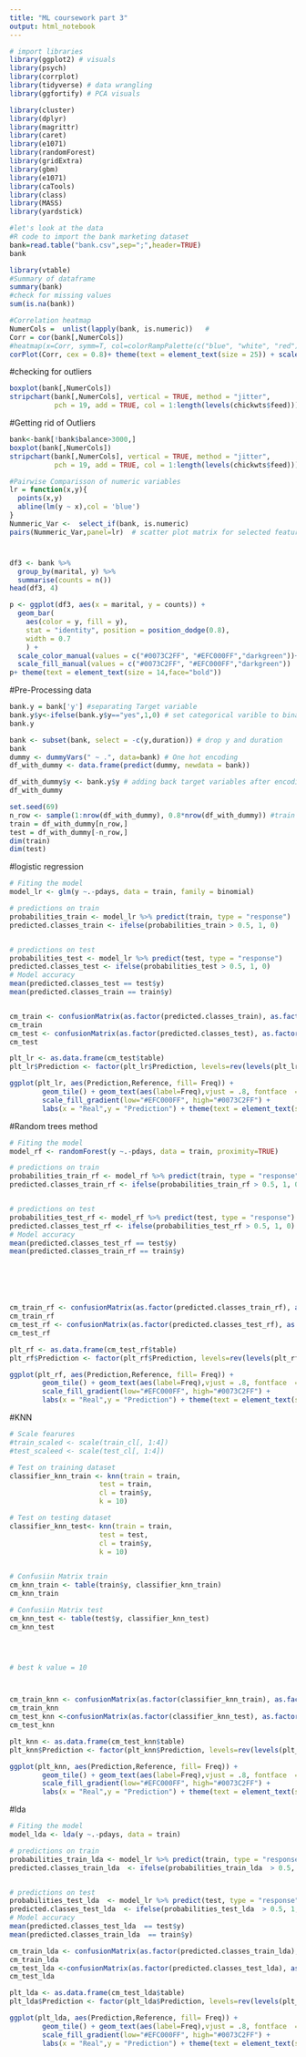 ---
title: "ML coursework part 3"
output: html_notebook
---

```{r}
# import libraries
library(ggplot2) # visuals
library(psych)
library(corrplot)
library(tidyverse) # data wrangling
library(ggfortify) # PCA visuals

library(cluster)
library(dplyr)
library(magrittr)
library(caret)
library(e1071)
library(randomForest)
library(gridExtra)
library(gbm)
library(e1071)
library(caTools)
library(class)
library(MASS)
library(yardstick)
```




```{r}
#let's look at the data
#R code to import the bank marketing dataset
bank=read.table("bank.csv",sep=";",header=TRUE)
bank
```

```{r}
library(vtable)
#Summary of dataframe
summary(bank)
#check for missing values
sum(is.na(bank))

```

```{r}
#Correlation heatmap
NumerCols =  unlist(lapply(bank, is.numeric))   #
Corr = cor(bank[,NumerCols])
#heatmap(x=Corr, symm=T, col=colorRampPalette(c("blue", "white", "red"))(40))
corPlot(Corr, cex = 0.8)+ theme(text = element_text(size = 25)) + scale_x_continuous("Corr", labels = as.character(Corr), breaks = Corr)
```
#checking for outliers

```{r}
boxplot(bank[,NumerCols])
stripchart(bank[,NumerCols], vertical = TRUE, method = "jitter",
           pch = 19, add = TRUE, col = 1:length(levels(chickwts$feed)))
```


#Getting rid of Outliers



```{r}
bank<-bank[!bank$balance>3000,]
boxplot(bank[,NumerCols])
stripchart(bank[,NumerCols], vertical = TRUE, method = "jitter",
           pch = 19, add = TRUE, col = 1:length(levels(chickwts$feed)))


```















```{r}
#Pairwise Comparisson of numeric variables
lr = function(x,y){
  points(x,y)
  abline(lm(y ~ x),col = 'blue')
}
Nummeric_Var <-  select_if(bank, is.numeric)
pairs(Nummeric_Var,panel=lr)  # scatter plot matrix for selected features
```
#


```{r}

df3 <- bank %>%
  group_by(marital, y) %>%
  summarise(counts = n()) 
head(df3, 4)

p <- ggplot(df3, aes(x = marital, y = counts)) +
  geom_bar(
    aes(color = y, fill = y),
    stat = "identity", position = position_dodge(0.8),
    width = 0.7
    ) +
  scale_color_manual(values = c("#0073C2FF", "#EFC000FF","darkgreen"))+
  scale_fill_manual(values = c("#0073C2FF", "#EFC000FF","darkgreen"))
p+ theme(text = element_text(size = 14,face="bold"))


```

#Pre-Processing data




```{r}
bank.y = bank['y'] #separating Target variable
bank.y$y<-ifelse(bank.y$y=="yes",1,0) # set categorical varible to binary
bank.y

bank <- subset(bank, select = -c(y,duration)) # drop y and duration
bank
dummy <- dummyVars(" ~ .", data=bank) # One hot encoding
df_with_dummy <- data.frame(predict(dummy, newdata = bank))

df_with_dummy$y <- bank.y$y # adding back target variables after encoding categorical variables
df_with_dummy
```




```{r}

set.seed(69)
n_row <- sample(1:nrow(df_with_dummy), 0.8*nrow(df_with_dummy)) #train test split 80-20
train = df_with_dummy[n_row,]
test = df_with_dummy[-n_row,]
dim(train)
dim(test)
```




#logistic regression

```{r}

# Fiting the model
model_lr <- glm(y ~.-pdays, data = train, family = binomial)

# predictions on train
probabilities_train <- model_lr %>% predict(train, type = "response")
predicted.classes_train <- ifelse(probabilities_train > 0.5, 1, 0)


# predictions on test
probabilities_test <- model_lr %>% predict(test, type = "response")
predicted.classes_test <- ifelse(probabilities_test > 0.5, 1, 0)
# Model accuracy
mean(predicted.classes_test == test$y)
mean(predicted.classes_train == train$y)



```


```{r}
cm_train <- confusionMatrix(as.factor(predicted.classes_train), as.factor(train$y), mode = "everything", positive="1")
cm_train
cm_test <- confusionMatrix(as.factor(predicted.classes_test), as.factor(test$y), mode = "everything", positive="1")
cm_test 
```



```{r}


plt_lr <- as.data.frame(cm_test$table)
plt_lr$Prediction <- factor(plt_lr$Prediction, levels=rev(levels(plt_lr$Prediction)))

ggplot(plt_lr, aes(Prediction,Reference, fill= Freq)) +
        geom_tile() + geom_text(aes(label=Freq),vjust = .8, fontface  = "bold", alpha = 1,size = 8) + 
        scale_fill_gradient(low="#EFC000FF", high="#0073C2FF") +
        labs(x = "Real",y = "Prediction") + theme(text = element_text(size = 17,face="bold"), plot.title = element_text(hjust = 0.5))  +labs(title="Logistic Regression",center=TRUE)

```




#Random trees method

```{r}


# Fiting the model
model_rf <- randomForest(y ~.-pdays, data = train, proximity=TRUE)

# predictions on train
probabilities_train_rf <- model_rf %>% predict(train, type = "response")
predicted.classes_train_rf <- ifelse(probabilities_train_rf > 0.5, 1, 0)


# predictions on test
probabilities_test_rf <- model_rf %>% predict(test, type = "response")
predicted.classes_test_rf <- ifelse(probabilities_test_rf > 0.5, 1, 0)
# Model accuracy
mean(predicted.classes_test_rf == test$y)
mean(predicted.classes_train_rf == train$y)







```


```{r}
cm_train_rf <- confusionMatrix(as.factor(predicted.classes_train_rf), as.factor(train$y), mode = "everything", positive="1")
cm_train_rf
cm_test_rf <- confusionMatrix(as.factor(predicted.classes_test_rf), as.factor(test$y), mode = "everything", positive="1")
cm_test_rf
```





```{r}
plt_rf <- as.data.frame(cm_test_rf$table)
plt_rf$Prediction <- factor(plt_rf$Prediction, levels=rev(levels(plt_rf$Prediction)))

ggplot(plt_rf, aes(Prediction,Reference, fill= Freq)) +
        geom_tile() + geom_text(aes(label=Freq),vjust = .8, fontface  = "bold", alpha = 1,size = 8) +
        scale_fill_gradient(low="#EFC000FF", high="#0073C2FF") +
        labs(x = "Real",y = "Prediction") + theme(text = element_text(size = 17,face="bold"))+ theme(text = element_text(size = 17,face="bold"), plot.title = element_text(hjust = 0.5))  +labs(title="Random Forest Classifier",center=TRUE)
```


#KNN


```{r}

# Scale fearures
#train_scaled <- scale(train_cl[, 1:4])
#test_scaleed <- scale(test_cl[, 1:4])

# Test on training dataset
classifier_knn_train <- knn(train = train,
                      test = train,
                      cl = train$y,
                      k = 10)

# Test on testing dataset
classifier_knn_test<- knn(train = train,
                      test = test,
                      cl = train$y,
                      k = 10)

  
# Confusiin Matrix train
cm_knn_train <- table(train$y, classifier_knn_train)
cm_knn_train

# Confusiin Matrix test
cm_knn_test <- table(test$y, classifier_knn_test)
cm_knn_test




# best k value = 10




```



```{r}

cm_train_knn <- confusionMatrix(as.factor(classifier_knn_train), as.factor(train$y), mode = "everything", positive="1") # train set cm
cm_train_knn
cm_test_knn <-confusionMatrix(as.factor(classifier_knn_test), as.factor(test$y), mode = "everything", positive="1") # test set cm
cm_test_knn


```




```{r}
plt_knn <- as.data.frame(cm_test_knn$table)
plt_knn$Prediction <- factor(plt_knn$Prediction, levels=rev(levels(plt_knn$Prediction)))

ggplot(plt_knn, aes(Prediction,Reference, fill= Freq)) +
        geom_tile() + geom_text(aes(label=Freq),vjust = .8, fontface  = "bold", alpha = 1,size = 8) +
        scale_fill_gradient(low="#EFC000FF", high="#0073C2FF") +
        labs(x = "Real",y = "Prediction") + theme(text = element_text(size = 17,face="bold"), plot.title = element_text(hjust = 0.5))  +labs(title="K-nearest neighbors(KNN) ",center=TRUE)
```


#lda



```{r}
# Fiting the model
model_lda <- lda(y ~.-pdays, data = train)

# predictions on train
probabilities_train_lda <- model_lr %>% predict(train, type = "response")
predicted.classes_train_lda  <- ifelse(probabilities_train_lda  > 0.5, 1, 0)


# predictions on test
probabilities_test_lda  <- model_lr %>% predict(test, type = "response")
predicted.classes_test_lda  <- ifelse(probabilities_test_lda  > 0.5, 1, 0)
# Model accuracy
mean(predicted.classes_test_lda  == test$y)
mean(predicted.classes_train_lda  == train$y)
```



```{r}
cm_train_lda <- confusionMatrix(as.factor(predicted.classes_train_lda), as.factor(train$y), mode = "everything", positive="1") # train set cm
cm_train_lda
cm_test_lda <-confusionMatrix(as.factor(predicted.classes_test_lda), as.factor(test$y), mode = "everything", positive="1")   # test set cm
cm_test_lda
```







```{r}
plt_lda <- as.data.frame(cm_test_lda$table)
plt_lda$Prediction <- factor(plt_lda$Prediction, levels=rev(levels(plt_lda$Prediction)))

ggplot(plt_lda, aes(Prediction,Reference, fill= Freq)) +
        geom_tile() + geom_text(aes(label=Freq),vjust = .8, fontface  = "bold", alpha = 1,size = 8) +
        scale_fill_gradient(low="#EFC000FF", high="#0073C2FF") +
        labs(x = "Real",y = "Prediction") + theme(text = element_text(size = 17,face="bold"))+ theme(text = element_text(size = 17,face="bold"), plot.title = element_text(hjust = 0.5))  +labs(title="Linear Discriminant Analysis Classifier(LDA) ",center=TRUE)
```



